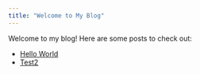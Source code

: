 ```yaml
---
title: "Welcome to My Blog"
---
```


Welcome to my blog! Here are some posts to check out:

- [Hello World](hello.ipynb)
- [Test2](Blogpost 2 - test.ipynb)